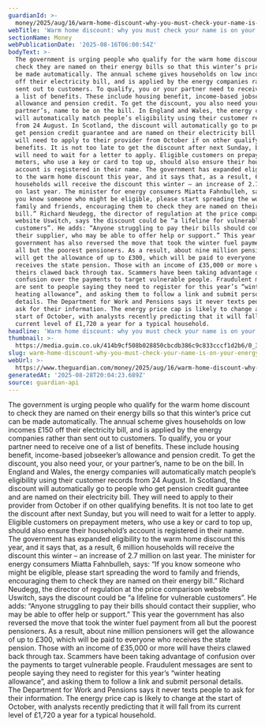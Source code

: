 ```yaml
---
guardianId: >-
  money/2025/aug/16/warm-home-discount-why-you-must-check-your-name-is-on-your-energy-bill
webTitle: 'Warm home discount: why you must check your name is on your energy bill'
sectionName: Money
webPublicationDate: '2025-08-16T06:00:54Z'
bodyText: >-
  The government is urging people who qualify for the warm home discount to
  check they are named on their energy bills so that this winter’s price cut can
  be made automatically. The annual scheme gives households on low incomes £150
  off their electricity bill, and is applied by the energy companies rather than
  sent out to customers. To qualify, you or your partner need to receive one of
  a list of benefits. These include housing benefit, income-based jobseeker’s
  allowance and pension credit. To get the discount, you also need your, or your
  partner’s, name to be on the bill. In England and Wales, the energy companies
  will automatically match people’s eligibility using their customer records
  from 24 August. In Scotland, the discount will automatically go to people who
  get pension credit guarantee and are named on their electricity bill. They
  will need to apply to their provider from October if on other qualifying
  benefits. It is not too late to get the discount after next Sunday, but you
  will need to wait for a letter to apply. Eligible customers on prepayment
  meters, who use a key or card to top up, should also ensure their household’s
  account is registered in their name. The government has expanded eligibility
  to the warm home discount this year, and it says that, as a result, 6 million
  households will receive the discount this winter – an increase of 2.7 million
  on last year. The minister for energy consumers Miatta Fahnbulleh, says: “If
  you know someone who might be eligible, please start spreading the word to
  family and friends, encouraging them to check they are named on their energy
  bill.” Richard Neudegg, the director of regulation at the price comparison
  website Uswitch, says the discount could be “a lifeline for vulnerable
  customers”. He adds: “Anyone struggling to pay their bills should contact
  their supplier, who may be able to offer help or support.” This year the
  government has also reversed the move that took the winter fuel payment from
  all but the poorest pensioners. As a result, about nine million pensioners
  will get the allowance of up to £300, which will be paid to everyone who
  receives the state pension. Those with an income of £35,000 or more will have
  theirs clawed back through tax. Scammers have been taking advantage of
  confusion over the payments to target vulnerable people. Fraudulent messages
  are sent to people saying they need to register for this year’s “winter
  heating allowance”, and asking them to follow a link and submit personal
  details. The Department for Work and Pensions says it never texts people to
  ask for their information. The energy price cap is likely to change at the
  start of October, with analysts recently predicting that it will fall from its
  current level of £1,720 a year for a typical household.
headline: 'Warm home discount: why you must check your name is on your energy bill'
thumbnail: >-
  https://media.guim.co.uk/414b9cf508b028850cbcdb386c9c833cccf1d2b6/0_3823_5792_4631/500.jpg
slug: warm-home-discount-why-you-must-check-your-name-is-on-your-energy-bill
webUrl: >-
  https://www.theguardian.com/money/2025/aug/16/warm-home-discount-why-you-must-check-your-name-is-on-your-energy-bill
generatedAt: '2025-08-28T20:04:23.689Z'
source: guardian-api
---
```

The government is urging people who qualify for the warm home discount to check they are named on their energy bills so that this winter’s price cut can be made automatically. The annual scheme gives households on low incomes £150 off their electricity bill, and is applied by the energy companies rather than sent out to customers. To qualify, you or your partner need to receive one of a list of benefits. These include housing benefit, income-based jobseeker’s allowance and pension credit. To get the discount, you also need your, or your partner’s, name to be on the bill. In England and Wales, the energy companies will automatically match people’s eligibility using their customer records from 24 August. In Scotland, the discount will automatically go to people who get pension credit guarantee and are named on their electricity bill. They will need to apply to their provider from October if on other qualifying benefits. It is not too late to get the discount after next Sunday, but you will need to wait for a letter to apply. Eligible customers on prepayment meters, who use a key or card to top up, should also ensure their household’s account is registered in their name. The government has expanded eligibility to the warm home discount this year, and it says that, as a result, 6 million households will receive the discount this winter – an increase of 2.7 million on last year. The minister for energy consumers Miatta Fahnbulleh, says: “If you know someone who might be eligible, please start spreading the word to family and friends, encouraging them to check they are named on their energy bill.” Richard Neudegg, the director of regulation at the price comparison website Uswitch, says the discount could be “a lifeline for vulnerable customers”. He adds: “Anyone struggling to pay their bills should contact their supplier, who may be able to offer help or support.” This year the government has also reversed the move that took the winter fuel payment from all but the poorest pensioners. As a result, about nine million pensioners will get the allowance of up to £300, which will be paid to everyone who receives the state pension. Those with an income of £35,000 or more will have theirs clawed back through tax. Scammers have been taking advantage of confusion over the payments to target vulnerable people. Fraudulent messages are sent to people saying they need to register for this year’s “winter heating allowance”, and asking them to follow a link and submit personal details. The Department for Work and Pensions says it never texts people to ask for their information. The energy price cap is likely to change at the start of October, with analysts recently predicting that it will fall from its current level of £1,720 a year for a typical household.
